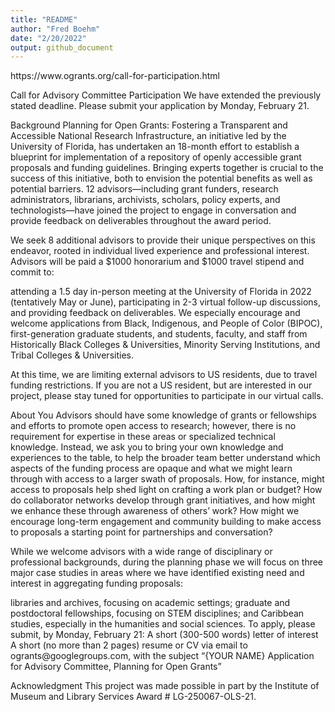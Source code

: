 ```yaml
---
title: "README"
author: "Fred Boehm"
date: "2/20/2022"
output: github_document
---
```


https://www.ogrants.org/call-for-participation.html

Call for Advisory Committee Participation
We have extended the previously stated deadline. Please submit your application by Monday, February 21.

Background
Planning for Open Grants: Fostering a Transparent and Accessible National Research Infrastructure, an initiative led by the University of Florida, has undertaken an 18-month effort to establish a blueprint for implementation of a repository of openly accessible grant proposals and funding guidelines. Bringing experts together is crucial to the success of this initiative, both to envision the potential benefits as well as potential barriers. 12 advisors—including grant funders, research administrators, librarians, archivists, scholars, policy experts, and technologists—have joined the project to engage in conversation and provide feedback on deliverables throughout the award period.

We seek 8 additional advisors to provide their unique perspectives on this endeavor, rooted in individual lived experience and professional interest. Advisors will be paid a $1000 honorarium and $1000 travel stipend and commit to:

attending a 1.5 day in-person meeting at the University of Florida in 2022 (tentatively May or June),
participating in 2-3 virtual follow-up discussions, and
providing feedback on deliverables.
We especially encourage and welcome applications from Black, Indigenous, and People of Color (BIPOC), first-generation graduate students, and students, faculty, and staff from Historically Black Colleges & Universities, Minority Serving Institutions, and Tribal Colleges & Universities.

At this time, we are limiting external advisors to US residents, due to travel funding restrictions. If you are not a US resident, but are interested in our project, please stay tuned for opportunities to participate in our virtual calls.

About You
Advisors should have some knowledge of grants or fellowships and efforts to promote open access to research; however, there is no requirement for expertise in these areas or specialized technical knowledge. Instead, we ask you to bring your own knowledge and experiences to the table, to help the broader team better understand which aspects of the funding process are opaque and what we might learn through with access to a larger swath of proposals. How, for instance, might access to proposals help shed light on crafting a work plan or budget? How do collaborator networks develop through grant initiatives, and how might we enhance these through awareness of others’ work? How might we encourage long-term engagement and community building to make access to proposals a starting point for partnerships and conversation?

While we welcome advisors with a wide range of disciplinary or professional backgrounds, during the planning phase we will focus on three major case studies in areas where we have identified existing need and interest in aggregating funding proposals:

libraries and archives, focusing on academic settings;
graduate and postdoctoral fellowships, focusing on STEM disciplines; and
Caribbean studies, especially in the humanities and social sciences.
To apply, please submit, by Monday, February 21:
A short (300-500 words) letter of interest
A short (no more than 2 pages) resume or CV
via email to ogrants@googlegroups.com, with the subject “{YOUR NAME} Application for Advisory Committee, Planning for Open Grants”

Acknowledgment
This project was made possible in part by the Institute of Museum and Library Services Award # LG-250067-OLS-21.
